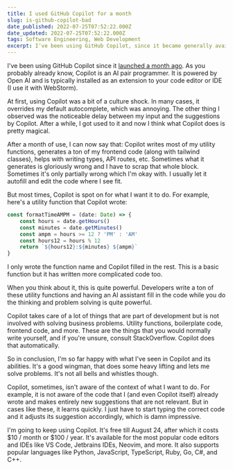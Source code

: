 ```yaml
---
title: I used GitHub Copilot for a month
slug: is-github-copilot-bad
date_published: 2022-07-25T07:52:22.000Z
date_updated: 2022-07-25T07:52:22.000Z
tags: Software Engineering, Web Development
excerpt: I've been using GitHub Copilot, since it became generally available a month ago. Here's my experience using it for the past month.
---
```


I've been using GitHub Copilot since it [launched a month ago](https://github.blog/2022-06-21-github-copilot-is-generally-available-to-all-developers/). As you probably already know, Copilot is an AI pair programmer. It is powered by Open AI and is typically installed as an extension to your code editor or IDE (I use it with WebStorm).

At first, using Copilot was a bit of a culture shock. In many cases, it overrides my default autocomplete, which was annoying. The other thing I observed was the noticeable delay between my input and the suggestions by Copilot. After a while, I got used to it and now I think what Copilot does is pretty magical.

After a month of use, I can now say that: Copilot writes most of my utility functions, generates a ton of my frontend code (along with tailwind classes), helps with writing types, API routes, etc. Sometimes what it generates is gloriously wrong and I have to scrap that whole block. Sometimes it's only partially wrong which I'm okay with. I usually let it autofill and edit the code where I see fit.

But most times, Copilot is spot on for what I want it to do. For example, here's a utility function that Copilot wrote:

```typescript
const formatTimeAMPM = (date: Date) => {
	const hours = date.getHours()
	const minutes = date.getMinutes()
	const ampm = hours >= 12 ? 'PM' : 'AM'
	const hours12 = hours % 12
	return `${hours12}:${minutes} ${ampm}`
}
```

I only wrote the function name and Copilot filled in the rest. This is a basic function but it has written more complicated code too.

When you think about it, this is quite powerful. Developers write a ton of these utility functions and having an AI assistant fill in the code while you do the thinking and problem solving is quite powerful.

Copilot takes care of a lot of things that are part of development but is not involved with solving business problems. Utility functions, boilerplate code, frontend code, and more. These are the things that you would normally write yourself, and if you're unsure, consult StackOverflow. Copilot does that automatically.

So in conclusion, I'm so far happy with what I've seen in Copilot and its abilities. It's a good wingman, that does some heavy lifting and lets me solve problems. It's not all bells and whistles though.

Copilot, sometimes, isn't aware of the context of what I want to do. For example, it is not aware of the code that I (and even Copilot itself) already wrote and makes entirely new suggestions that are not relevant. But in cases like these, it learns quickly. I just have to start typing the correct code and it adjusts its suggestion accordingly, which is damn impressive.

I'm going to keep using Copilot. It's free till August 24, after which it costs $10 / month or $100 / year. It's available for the most popular code editors and IDEs like VS Code, Jetbrains IDEs, Neovim, and more. It also supports popular languages like Python, JavaScript, TypeScript, Ruby, Go, C#, and C++.
